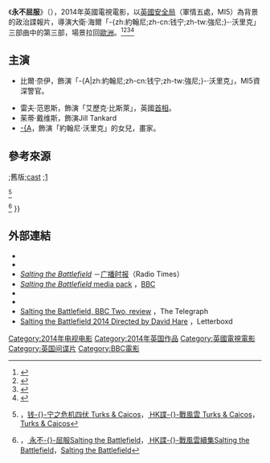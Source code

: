{{NoteTA
|1=zh-tw:永不屈服;zh-cn:永不屈服;zh-hk:諜戰風雲續集;
|2=zh-tw:大衛·海爾;zh-cn:戴维·海尔;
}}
{{Infobox television
| show_name            =  永不屈服
| original_name        = {{lang|en|Salting the Battlefield}}
| image                =
| image_size           = 
| image_alt            = 
| caption              =
| genre                = [[政治|政治]][[驚悚|驚悚]]、[[動作片|動作片]]、[[犯罪片|犯罪片]]
| creator              = 
| based_on             = 
| writer               = -{zh-tw:大衛·海爾;zh-cn:戴维·海尔;}-
| screenplay           = 
| story                = 
| director             = {{tsl|en|David Hare (playwright)|大衛·海爾 (編劇)|-{zh-tw:大衛·海爾;zh-cn:戴维·海尔;}-}}
| starring             = {{Plainlist |
*[[比·乃爾|-{A]]
*[[雷夫·范恩斯|-{A]]
*[[茱蒂·戴维斯|茱蒂·戴维斯]]
* [[海伦娜·博纳姆·卡特|-{A]]
* [[鲁珀特·格雷夫斯|鲁珀特·格雷夫斯]]
* [[艾文·布莱纳|艾文·布莱纳]]
* [[James_McArdle|James McArdle]]
* [[Meredith_Eaton|Meredith Eaton]]
* [[Zach_Grenier|Zach Grenier]]
*Julie Hewlett
* [[James_Naughton|James Naughton]]
* [[Malik_Yoba|Malik Yoba]]
}}<ref name="atmovies-ften72904608"/>
| narrated             = 
| theme_music_composer = 
| country              = {{英國}}
| language             = [[英語|英語]]
| num_episodes         = 
| producer             = Celia Duval
| editor               = 
| cinematography       = 
| runtime              = 95分鐘
| company              = [[嘉年华电影公司|嘉年华电影公司]]<br />[[盛日影业|盛日影业]]<br />Beaglepug<br />Masterpiece
| distributor          = 
| budget               = 
| network              = [[英國廣播公司第二台|BBC Two]] & [[英國廣播公司高清台|BBC HD]]
| first_run            = {{英國}}
| first_aired          = {{Film date|TV=y|2014|3|27}}
| last_aired           = 
| preceded_by          = ''[[強尼之危機四伏|-{zh-tw:強尼之危機四伏;zh-cn:钱宁之危机四伏;zh-hk:諜戰風雲;}-]]''<ref name="cinemaxasia-turks-caicos-1017013"/><ref name="atmovies-ften72904608"/>
| followed_by          = 
| website              = 
| 中國大陸名稱 = 永不屈服{{r|cinemaxasia-salting-the-battlefield-1017008}}
| 港澳名稱= 諜戰風雲續集{{r|cinemaxasia-salting-the-battlefield-1017008}}
| 台灣名稱= 永不屈服{{r|cinemaxasia-salting-the-battlefield-1017008}}<ref name="atmovies-ften72904608"/>
}}
《'''永不屈服'''》（{{lang-en|Salting the Battlefield}}），2014年英國電視電影，以[[英國安全局|英國安全局]]（軍情五處，MI5）為背景的政治諜報片，導演大衛·海爾「-{zh:約翰尼;zh-cn:钱宁;zh-tw:強尼;}-·沃里克」三部曲中的第三部，場景拉回[[歐洲|歐洲]]。<ref>{{cite news | url=http://www.digitalspy.co.uk/tv/news/a478584/bill-nighy-christopher-walken-for-bbc-twos-page-eight-sequels.html | title=Bill Nighy, Christopher Walken for BBC Two's 'Page Eight' sequels | work=Digital Spy | date=3 May 2013 | accessdate=16 February 2014 | author=Jeffery, Morgan | language=en | archive-date=2015-09-24 | archive-url=https://web.archive.org/web/20150924222201/http://www.digitalspy.co.uk/tv/news/a478584/bill-nighy-christopher-walken-for-bbc-twos-page-eight-sequels.html | dead-url=no }}</ref><ref>{{cite news | url=http://www.independent.co.uk/arts-entertainment/coming-soon-in-2014-a-look-at-the-year-ahead-in-arts-9027419.html | title=Coming soon in 2014: A look at the year ahead in arts | work=The Independent | date=29 December 2013 | accessdate=16 February 2014 | author=Williams, Holly; Finamore, Emma | language=en | archive-date=2015-09-24 | archive-url=https://web.archive.org/web/20150924150021/http://www.independent.co.uk/arts-entertainment/coming-soon-in-2014-a-look-at-the-year-ahead-in-arts-9027419.html | dead-url=no }}</ref><ref>{{cite news | url=http://www.express.co.uk/entertainment/tv-radio/459513/From-heart-tugging-wartime-sagas-to-gritty-cop-shows-10-dramas-you-must-see-this-spring | title=From heart-tugging wartime sagas to gritty cop shows: 10 dramas you must see this spring | work=Daily Express | date=15 February 2014 | accessdate=16 February 2014 | author=Power, Vicki | language=en | archive-date=2015-07-21 | archive-url=https://web.archive.org/web/20150721201015/http://www.express.co.uk/entertainment/tv-radio/459513/From-heart-tugging-wartime-sagas-to-gritty-cop-shows-10-dramas-you-must-see-this-spring | dead-url=no }}</ref><ref>{{cite news | url=http://www.bbc.co.uk/news/entertainment-arts-26187878 | title=Carey Mulligan and Bill Nighy to play ex-lovers in West End play | work=BBC News | date=14 February 2014 | accessdate=16 February 2014 | language=en | archive-date=2015-09-25 | archive-url=https://web.archive.org/web/20150925163730/http://www.bbc.co.uk/news/entertainment-arts-26187878 | dead-url=no }}</ref>

==主演==
*比爾·奈伊，飾演「-{A|zh:約翰尼;zh-cn:钱宁;zh-tw:強尼;}-·沃里克」{{r|cinemaxasia-salting-the-battlefield-1017008}}，MI5資深警官。

*雷夫·范恩斯，飾演「艾歷克·比斯萊」，英國[[首相|首相]]。
*茱蒂·戴维斯，飾演Jill Tankard
*[[菲丽希缇·琼斯|-{A]]，飾演「約翰尼·沃里克」的女兒，畫家。

== 參考來源 ==
{{Reflist|30em|refs=
<ref name="atmovies-ften72904608">{{@movies|id=ften72904608|title=強尼之危機四伏 Turks & Caicos|accessdate=2015-10-20 }};舊版{{cite web |url=http://app.atmovies.com.tw/movie/movie.cfm?action=filmdata&film_id=ften72904608 |title=強尼之危機四伏 Turks & Caicos |accessdate=2015-10-20 |archiveurl=http://archive.is/webcache.googleusercontent.com/search?q=cache:k13hG2lhzRwJ:app.atmovies.com.tw/movie/ften72904608/+&cd=2&hl=zh-TW&ct=clnk&gl=tw |archivedate=2015-10-19 }};[http://app.atmovies.com.tw/movie/movie.cfm?action=cast&film_id=ften72904608 cast] {{webarchive|url=https://archive.is/20151021033705/http://app.atmovies.com.tw/movie/movie.cfm?action=cast&film_id=ften72904608 |date=2015-10-21 }};[https://archive.is/20151019125437/http://app.atmovies.com.tw/movie/ften72904608/]</ref>

<ref name="cinemaxasia-turks-caicos-1017013">{{cite web|url= http://cinemaxasia.com/Cinemax/zh-tw/shows/turks-caicos-1017013/ | title= 強-{}-尼之危機四伏 Turks & Caicos|accessdate=2015-10-20 | publisher= [[HBO_Asia|HBO Asia]]|language=zh}}，[http://cinemaxasia.com/Cinemax/zh-cn/shows/turks-caicos-1017013/ 钱-{}-宁之危机四伏 Turks & Caicos{{zh-cn}}]，[http://cinemaxasia.com/Cinemax/zh-hk/shows/turks-caicos-1017013/ {{Wayback|url=http://cinemaxasia.com/Cinemax/zh-hk/shows/turks-caicos-1017013/ |date=20160305094009 }} {{Wayback|url=http://cinemaxasia.com/Cinemax/zh-hk/shows/turks-caicos-1017013/ |date=20160305094009 }} HK{{zh-hk}}諜-{}-戰風雲 Turks & Caicos]，[http://cinemaxasia.com/Cinemax/en-vi/shows/turks-caicos-1017013/ {{en}}Turks & Caicos]</ref>

<ref name="cinemaxasia-salting-the-battlefield-1017008">{{cite web|url= http://cinemaxasia.com/Cinemax/zh-tw/shows/salting-the-battlefield-1017008/ | title= 永不-{}-屈服Salting the Battlefield |accessdate=2015-10-20 | publisher= [[HBO_Asia|HBO Asia]]|language=zh}}，[http://cinemaxasia.com/Cinemax/zh-cn/shows/salting-the-battlefield-1017008/ {{Wayback|url=http://cinemaxasia.com/Cinemax/zh-cn/shows/salting-the-battlefield-1017008/ |date=20190420210445 }} {{Wayback|url=http://cinemaxasia.com/Cinemax/zh-cn/shows/salting-the-battlefield-1017008/ |date=20190420210445 }} 永不-{}-屈服{{zh-cn}}Salting the Battlefield]，[http://cinemaxasia.com/Cinemax/zh-hk/shows/salting-the-battlefield-1017008/ {{Wayback|url=http://cinemaxasia.com/Cinemax/zh-hk/shows/salting-the-battlefield-1017008/ |date=20190613231625 }} {{Wayback|url=http://cinemaxasia.com/Cinemax/zh-hk/shows/salting-the-battlefield-1017008/ |date=20190613231625 }} HK{{zh-hk}}諜-{}-戰風雲續集Salting the Battlefield]，[http://cinemaxasia.com/Cinemax/en-vi/shows/salting-the-battlefield-1017008/ {{en}}Salting the Battlefield]</ref>
}}

== 外部連結 ==
* {{BBC programme|b03zk528|Salting the Battlefield}}
* {{IMDb title|2904626}}
* [http://www.radiotimes.com/episode/ctvrjn/the-worricker-trilogy--series-1---3-salting-the-battlefield ''Salting the Battlefield''] {{Wayback|url=http://www.radiotimes.com/episode/ctvrjn/the-worricker-trilogy--series-1---3-salting-the-battlefield |date=20151027052855 }}－[[广播时报|广播时报]]（Radio Times）{{en}}
* [http://downloads.bbc.co.uk/mediacentre/Worricker-media-pack.pdf ''Salting the Battlefield'' media pack] {{Wayback|url=http://downloads.bbc.co.uk/mediacentre/Worricker-media-pack.pdf |date=20150616131935 }}，[[BBC|BBC]]{{en}}
* {{rottentomatoes|salting_the_battlefield}}
* {{douban}}
* [http://www.telegraph.co.uk/culture/tvandradio/tv-and-radio-reviews/10727769/Salting-the-Battlefield-BBC-Two-review.html Salting the Battlefield, BBC Two, review] {{Wayback|url=http://www.telegraph.co.uk/culture/tvandradio/tv-and-radio-reviews/10727769/Salting-the-Battlefield-BBC-Two-review.html |date=20151026014643 }}，The Telegraph {{en}}
* [http://letterboxd.com/film/salting-the-battlefield/ Salting the Battlefield 2014 Directed by David Hare] {{Wayback|url=http://letterboxd.com/film/salting-the-battlefield/ |date=20150615112320 }}，Letterboxd {{en}}

{{DEFAULTSORT:Salting the Battlefield}}
[[Category:2014年电视电影|Category:2014年电视电影]]
[[Category:2014年英国作品|Category:2014年英国作品]]
[[Category:英國電視電影|Category:英國電視電影]]
[[Category:英国间谍片|Category:英国间谍片]]
[[Category:BBC電影|Category:BBC電影]]